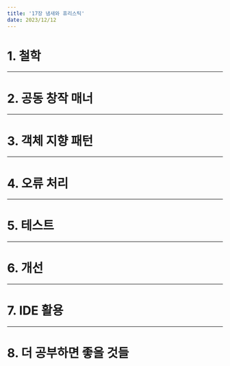 ```yaml
---
title: '17장 냄새와 휴리스틱'
date: 2023/12/12
---
```


# 1. 철학

---

# 2. 공동 창작 매너

---

# 3. 객체 지향 패턴

---

# 4. 오류 처리

---

# 5. 테스트

---

# 6. 개선

---

# 7. IDE 활용

---

# 8. 더 공부하면 좋을 것들
